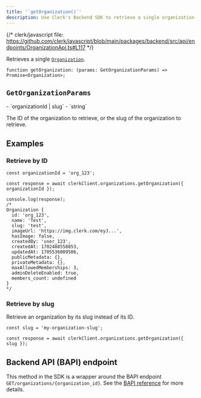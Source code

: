 ```yaml
---
title: '`getOrganization()`'
description: Use Clerk's Backend SDK to retrieve a single organization.
---
```


{/* clerk/javascript file: https://github.com/clerk/javascript/blob/main/packages/backend/src/api/endpoints/OrganizationApi.ts#L117 */}

Retrieves a single [`Organization`](/docs/references/backend/types/backend-organization).

```tsx {{ prettier: false }}
function getOrganization: (params: GetOrganizationParams) => Promise<Organization>;
```

## `GetOrganizationParams`

<Properties>
  - `organizationId | slug`
  - `string`

  The ID of the organization to retrieve, or the slug of the organization to retrieve.
</Properties>

## Examples

### Retrieve by ID

```tsx {{ prettier: false }}
const organizationId = 'org_123';

const response = await clerkClient.organizations.getOrganization({ organizationId });

console.log(response);
/*
Organization {
  id: 'org_123',
  name: 'Test',
  slug: 'test',
  imageUrl: 'https://img.clerk.com/eyJ...',
  hasImage: false,
  createdBy: 'user_123',
  createdAt: 1702488558853,
  updatedAt: 1705536009506,
  publicMetadata: {},
  privateMetadata: {},
  maxAllowedMemberships: 3,
  adminDeleteEnabled: true,
  members_count: undefined
}
*/
```

### Retrieve by slug

Retrieve an organization by its slug instead of its ID.

```tsx {{ prettier: false }}
const slug = 'my-organization-slug';

const response = await clerkClient.organizations.getOrganization({ slug });
```

## Backend API (BAPI) endpoint

This method in the SDK is a wrapper around the BAPI endpoint `GET/organizations/{organization_id}`. See the [BAPI reference](https://clerk.com/docs/reference/backend-api/tag/Organizations#operation/GetOrganization) for more details.
